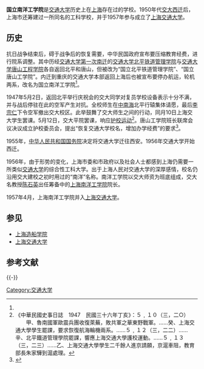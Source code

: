 '''国立南洋工学院'''是[[交通大学|交通大学]]历史上在[[上海|上海]]存在过的学校。1950年代[[交通大学西迁|交大西迁]]后，上海市还筹建过一所同名的工科学校，并于1957年参与成立了[[上海交通大学|上海交通大学]]。

==历史==
抗日战争结束后，碍于战争后的恢复需要，中华民国政府宣布要压缩教育经费，进行院系调整。其中历经[[交通大学第一次南迁|交通大学第一次南迁]]的[[北京交通大学|交通大学北平铁道管理学院]]与[[西南交通大学|交通大学唐山工程学院]]各自返回北平和唐山，但被改为“国立北平铁道管理学院”、“国立唐山工学院”。内迁到重庆的交通大学本部返回上海后也被宣布要停办航运，轮机两系，改名为国立南洋工学院<ref name="oh" />。

1947年5月2日，返回北平举行庆祝会的交大同学对复员学校设备表示十分不满，并与战后停驻在此的空军产生对抗。全校师生在[[中南海|中南海]]北平行辕集体请愿，最后[[李宗仁|李宗仁]]下令空军撤出交大校区。此举鼓舞了交大师生之间的行动，同月10日上海交大学生罢课。5月12日，交大平院罢课，响应[[护校运动|护校运动]]<ref>《中華民國史事日誌　1947　民國三十六年丁亥》：５﹐１０（三，二○） 　　甲、魯南國軍歐震兵團收復萊蕪，敗共軍之華東野戰軍。……癸、上海交通大學學生罷課，要求恢復航海輪機兩系。……５﹐１２（三，二二）……辛、北平鐵道管理學院罷課，響應上海交通大學護校運動。……５﹐１３（三，二三）……乙、上海交通大學學生二千餘人進京請願，京滬車阻，教育部長朱家驊到滬處理。</ref>。唐山工学院班长联席会议决议成立护校委员会，提出“恢复交通大学校名，增加办学经费”的要求<ref>{{cite news|title=复校回京，迎接解放|url=http://news.bjtu.edu.cn/siyuanhuayu/2011-08-29/12498.html|accessdate=2012-12-18|newspaper=北京交通大学新闻网|deadurl=yes|archiveurl=https://web.archive.org/web/20120522055607/http://news.bjtu.edu.cn/siyuanhuayu/2011-08-29/12498.html|archivedate=2012-05-22}}</ref>。

1955年，[[中华人民共和国国务院|中华人民共和国国务院]]决定将交通大学迁往西安。1956年交通大学开始西迁。

1956年，由于形势的变化，上海市委和市政府以及社会人士都感到上海仍需要一所类似[[交通大学|交通大学]]的综合性工科大学。出于上海人民对交通大学的深厚感情，校名仍沿用交大建校之初时用过的“南洋”名称。南洋工学院以交大师资为班底组成，交大名教授[[陈石英|陈石英]]出任筹备中的[[上海南洋工学院|上海南洋工学院]]院长。
    
1957年4月，上海南洋工学院并入[[上海交通大学|上海交通大学]]。

==参见==
*[[上海造船学院|上海造船学院]]
*[[上海交通大学|上海交通大学]]

==参考文献==
{{reflist}}
{{-}}
{{上海交通大学}}
{{北京交通大学}}
{{西安交通大学}}
{{国立交通大学}}
{{西南交通大学}}
[[Category:交通大学|Category:交通大学]]
